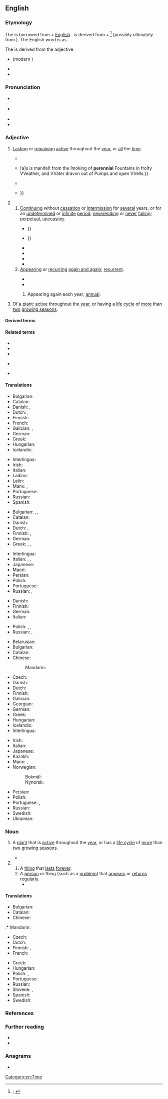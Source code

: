 ==English==
{{was wotd|2022|May|18}}

===Etymology===
{{root|en|ine-pro|*per-|id=fare|*h₂et-}}
The {{glossary|adjective}} is borrowed from {{bor|en|la|perennis|t=lasting through the whole year or for several years, perennial; continual, everlasting, perpetual}} + [[w:English language|English]] {{m|en|-al|pos={{glossary|suffix}} meaning ‘of or pertaining to’ forming adjectives}}. {{m|la||Perennis}} is derived from {{m|la|per-|t=completive or intensifying {{glossary|prefix}} with the sense of doing something all the way through or entirely}} + {{m|la|annus|t=year; season, time}}<ref>{{R:OED Online|pos=adj.'' and ''n|id=140686|date=March 2022|nodot=1}}; {{R:Lexico|pos=adj.'' and ''n}}</ref> (possibly ultimately from {{der|en|ine-pro|*h₂et-|t=to go}}). The English word is {{glossary|surface analysis|analysable}} as {{confix|en|per|ennial}}.

The {{glossary|noun}} is derived from the adjective.

{{rel-top|cognates}}
* {{cog|frm|pérenne}} (modern {{cog|fr|pérenne|t=lasting through the whole year, perennial}})
* {{cog|it|perenne|t=lasting for a long time}}
* {{cog|es|perenne|t=eternal; permanent; a perennial plant}}
{{rel-bottom}}

===Pronunciation===
* {{a|RP}} {{IPA|en|/pəˈɹɛn.ɪ.əl/}}
* {{a|GA}} {{IPA|en|/pəˈɹɛn.j(ə)l/|/pəˈɹɛn.i.əl/}}
* {{audio|en|En-us-perennial.ogg|Audio (GA)}}
* {{hyphenation|en|per|en|ni|al}}

===Adjective===
{{en-adj|-}}

# [[last#Verb|Lasting]] or [[remain|remaining]] [[active#Adjective|active]] throughout the [[year]], or [[all#Determiner|all]] the [[time#Noun|time]].
#: {{synonyms|en|q1=archaic or obsolete|perennal}}
#: {{coi|en|a '''perennial''' stream}}
#* {{RQ:Evelyn Diary|volume=I|entrydate=27 February 1644|page=43|passage=[W]hat is most admirable is the vast enclosure, and variety of ground, in y{{sup|e}} large garden, containing vineyards, cornefields, meadows, groves (whereof one is of '''perennial''' greens), and walkes of vast lengthes, so accurately kept and cultivated, that nothing can be more agreeable.}}
#* {{RQ:Derham Physico-Theology|chapter=The Distribution of the Earth and Waters|section=footnote 3|pages=49–50|pageref=50|passage=And there is ſuch a thing as ''Subterraneous Heat'', {{...}} [a]s is manifeſt from the ſmoking of '''perennial''' Fountains in froſty VVeather, and VVater dravvn out of Pumps and open VVells.}}
#* {{RQ:Thoreau Walden|chapter=The Ponds|page=191|passage=It [the pond] is a clear and deep green well, half a mile long and a mile and three quarters in circumference, and contains about sixty-one and a half acres; a '''perennial''' spring in the midst of pine and oak woods, without any visible inlet or outlet except by the clouds and evaporation.}}
#* {{RQ:Melville Clarel|edition=1st|volume=II|canto=I|cantoname=In the Mountain|page=306|passage=That desert's age the gorge may prove, / Piercing profound the mountain bare; / Yet hardly churned out in the groove / By a '''perennial''' wear and tear / Of floods; nay, dry it shows within; / But twice a year the waters flow, / Nor then in tide, but dribbling thin: {{...}}}}
# {{lb|en|figuratively}}
## [[continue#Verb|Continuing]] without [[cessation]] or [[intermission]] for [[several#Determiner|several]] years, or for an [[undetermined#Adjective|undetermined]] or [[infinite#Adjective|infinite]] [[period#Noun|period]]; [[neverending]] or [[never#Adverb|never]] [[fail#Verb|failing]]; [[perpetual#Adjective|perpetual]], [[unceasing]].
##: {{synonyms|en|continual|enduring|everlasting|permanent|timeless|Thesaurus:eternal}}
##: {{ux|en|His artwork has a '''perennial''' beauty.}}
##* {{RQ:Dryden Metamorphoses|book=XV|section=The Deification of [[w:Julius Caesar|Julius Cæsar]]|page=545|passage=There, on '''perennial''' Adamant deſign'd, / The various Fortunes of your Race you'll find: {{...}}}}
##* {{RQ:Johnson Rambler|issue=72|date=24 November 1750|page=155|passage=Good humour may be defined ''a habit of being pleaſed'', a conſtant and '''perennial''' ſoftneſs of manner, eaſineſs of approach, and ſuavity of diſpoſition; {{...}}}}
##* {{RQ:Burke Revolution in France|page=232|passage=The '''perennial''' exiſtence of bodies corporate and their fortunes, are things particularly ſuited to a man who has long views; who meditates deſigns that require time in faſhioning; and which propoſe duration when they are accompliſhed.}}
##* {{RQ:Carlyle Chartism|chapter=Finest Peasantry in the World|page=25|passage=Has Ireland been governed in a 'wise and loving' manner? A government and guidance of white European men which has issued in '''perennial''' hunger of potatoes to the third man extant,—ought to drop a veil over its fact, and walk out of court under conduct of proper officers; saying no word; expecting now of a surety sentence either to change or die.}}
##* {{RQ:Dickens Our Mutual Friend|volume=I|chapter=A Marriage Contract|page=90|passage=She has a large gold eye-glass, has Lady Tippins, to survey the proceedings with. If she had one in each eye, it might keep that other drooping lid up, and look more uniform. But '''perennial''' youth is in her artificial flowers, and her list of lovers is full.}}
##* {{quote-book|en|author=John Boyle O’Reilly|authorlink=John Boyle O'Reilly|chapter=The Three Queens|title=In Bohemia|location=Boston, Mass.|publisher=The Pilot Publishing Co.{{nb...|597 Washington Street.}}|year=1882|year_published=1886|section=stanza 2|page=77|pageurl=https://books.google.com/books?id=EWY1AAAAMAAJ&pg=PA77|oclc=1079232343|passage=Her name was {{smallcaps|Liberty}}! Earth lay before her, / And throbbed unconscious fealty and truth; / Morning and night men hastened to adore her, / And from her eyes Peace drew '''perennial''' youth.}}
## [[appear|Appearing]] or [[recur]]ring [[again and again]]; [[recurrent]].
##: {{synonyms|en|repetitious|Thesaurus:repetitive}}
##: {{coi|en|a '''perennial''' candidate in elections}}
##: {{ux|en|Change is a '''perennial''' theme in politics.}}
##* {{quote-book|en|author=“Free-lance” [pseudonym; J. T. Denny]|chapter=Ludgate Hill only Rises about Four Feet in Every Hundred—Societies—the Bearing Rein only Required on Cripples|title=Horses and Roads: Or How to Keep a Horse Sound on His Legs{{nb...|By Free-lance: Being a Series of Papers Republished from The Farm Journal}}|edition=3rd|location=London|publisher=[[w:Longman|Longmans, Green, and Co.]]|year=1881|page=129|pageurl=https://books.google.com/books?id=_dVGAAAAMAAJ&pg=PA129|oclc=1117149338|passage=Ludgate Hill is not Moirosi’s Mountain, but, after all, is only a gentle ascent of about half an inch in the foot, over a length of about two hundred yards, up which unshod omnibus horses would trot with a full load in any weather. Yet there it must remain, a chief thoroughfare in the heart of London, a '''perennial''' cause of complaint, and of fear, disgust, and injury to man and horse.}}
##* {{quote-book|en|author=Annie Besant|authorlink=Annie Besant|title=Life, Death, and Immortality|location=London|publisher=[[w:The Freethought Publishing Company|Freethought Publishing Company]],{{nb...|63, Fleet Street, E.C.}}|year=1886|page=3|pageurl=https://books.google.com/books?id=8ZYwAQAAMAAJ&pg=RA4-PA3|oclc=79181382|passage=Of all the questions which, throughout the centuries, have escaped from the lips of man, there is none which has been asked with such persistence, none which has possessed interest more '''perennial''', than "Whence do I come? Whither shall I go?" Man's origin, man's hereafter, have ever been of intensest interest to man.}}
### {{lb|en|rare}} Appearing again each year; [[annual#Adjective|annual]].
# {{lb|en|botany}} Of a [[plant#Noun|plant]]: [[active#Noun|active]] throughout the [[year]], or having a [[life cycle]] of [[more#Determiner|more]] than [[two#Numeral|two]] [[growing season]]s.
#: {{coordinate terms|en|annual|biennial}}

====Derived terms====
{{col3|en
|perennialism
|perennialist
|perenniality
|perennialization
|perennialize
|perennially
|perennial philosophy
|perenniation
}}

====Related terms====
* {{l|en|perennate}}
* {{l|en|perennating|pos=adjective}}
* {{l|en|perennation}}
* {{l|en|perennious}} {{qualifier|archaic or literary}}
* {{l|en|perennity}}

====Translations====
{{trans-top|lasting or remaining active throughout the year, or all the time}}
* Bulgarian: {{t|bg|целогодишен}}
* Catalan: {{t|ca|perenne}}
* Danish: {{t+|da|evig}}, {{t|da|helårlig}}
* Dutch: {{t+|nl|eeuwig}}, {{t|nl|gansjarig}}
* Finnish: {{t|fi|ympärivuotinen}}
* French: {{t+|fr|pérenne}}
* Galician: {{t|gl|pernal}}, {{t+|gl|perenne}}
* German: {{t+|de|ganzjährig}}
* Greek: {{t+|el|αέναος|m}}
* Hungarian: {{t+|hu|állandó}}
* Icelandic: {{t+|is|fjölær|m}}
{{trans-mid}}
* Interlingua: {{t|ia|perenne}}
* Irish: {{t|ga|ilbhliantúil}}
* Italian: {{t+|it|perenne}}
* Ladino: {{t|lad|siemprebive}}
* Latin: {{t|la|perennis}}
* Manx: {{t|gv|yl-vleeantagh}}, {{t|gv|yl-vleinoil}}
* Portuguese: {{t+|pt|perene}}
* Russian: {{t+|ru|круглогоди́чный}}
* Spanish: {{t+|es|perenne}}
{{trans-bottom}}

{{trans-top-also|continuing without cessation or intermission for several years, or for an undetermined or infinite period|perpetual|unceasing}}
* Bulgarian: {{t+|bg|непрекъснат}}, {{t+|bg|траен}}, {{t+|bg|вечен}}
* Catalan: {{t|ca|perenne}}
* Danish: {{t+|da|evig}}
* Dutch: {{t+|nl|eeuwig}}, {{t+|nl|voortdurend}}
* Finnish: {{t+|fi|ajaton}}, {{t+|fi|jatkuva}}
* German: {{t+|de|dauerhaft}}
* Greek: {{t+|el|αέναος|m}}, {{t+|el|αιώνιος|m}}, {{t+|el|διηνεκής|m|f}}
{{trans-mid}}
* Interlingua: {{t|ia|perenne}}
* Italian: {{t+|it|perenne}}, {{t+|it|eterno}}, {{t+|it|perpetuo}}
* Japanese: {{t+|ja|永続|tr=えいぞくする, eizoku suru|alt=永続する}}
* Maori: {{t|mi|tautini}}
* Persian: {{t+|fa|جاوید|tr=jâvid}}
* Polish: {{t+|pl|odwieczny|m}}
* Portuguese: {{t+|pt|perene}}
* Russian: {{t+|ru|постоя́нный}}, {{t+|ru|ве́чный}}
{{trans-bottom}}

{{trans-top-also|appearing or recurring again and again|recurrent}}
* Danish: {{t|da|tilbagevendende}}
* Finnish: {{t+|fi|toistuva}}
* German: {{t+|de|wiederkehrend}}
* Italian: {{t+|it|ricorrente}}
{{trans-mid}}
* Polish: {{t+|pl|częsty}}, {{t|pl|powracający}}, {{t|pl|powtarzający się|m}}
* Russian: {{t+|ru|повторя́ющийся}}, {{t+|ru|возвраща́ющийся}}
{{trans-bottom}}

{{trans-see|appearing again each year|annual}}

{{trans-top|of a plant: active throughout the year, or having a life cycle of more than two growing seasons}}
* Belarusian: {{t|be|шматгадо́вы}}
* Bulgarian: {{t+|bg|многогоди́шен}}
* Catalan: {{t|ca|perenne}}
* Chinese:
*: Mandarin: {{t+|cmn|多年生|tr=duōniánshēng}}
* Czech: {{t+|cs|trvalka|f}}
* Danish: {{t|da|flerårig}}
* Dutch: {{t+|nl|meerjarig}}
* Finnish: {{t+|fi|monivuotinen}}
* Galician: {{t+|gl|perenne}}
* Georgian: {{t|ka|მრავალწლოვანი}}
* German: {{t+|de|mehrjährig}}
* Greek: {{t+|el|πολυετής}}
* Hungarian: {{t+|hu|évelő}}
* Icelandic: {{t+|is|fjölær|m}}
* Interlingua: {{t|ia|perenne}}
{{trans-mid}}
* Irish: {{t|ga|ilbhliantúil}}
* Italian: {{t+|it|perenne}}
* Japanese: {{t|ja|多年生|alt=多年生の|tr=たねんせいの, tanensei no}}
* Kazakh: {{t|kk|көпжылдық}}
* Manx: {{t|gv|yl-vleeantagh}}, {{t|gv|yl-vleinoil}}
* Norwegian:
*: Bokmål: {{t|nb|flerårig}}
*: Nynorsk: {{t|nn|fleirårig}}
* Persian: {{t+|fa|چندساله|tr=čand-sâle}}
* Polish: {{t+|pl|wieloletni|m}}
* Portuguese: {{t+|pt|perene}}, {{t+|pt|vivaz}}
* Russian: {{t+|ru|многоле́тний}}
* Swedish: {{t+|sv|flerårig}}
* Ukrainian: {{t+|uk|багаторі́чний}}
{{trans-bottom}}

===Noun===
{{en-noun}}

# {{lb|en|botany}} A [[plant#Noun|plant]] that is [[active#Noun|active]] throughout the [[year]], or has a [[life cycle]] of [[more#Determiner|more]] than [[two#Numeral|two]] [[growing season]]s.
#: {{cot|en|annual|biennial|evergreen}}
#* {{quote-journal|en|author=Robert F[iske] Griggs|authorlink=Robert Fiske Griggs|title=[[s:National Geographic Magazine/Volume 31/Number 1/The Valley of Ten Thousand Smokes|The Valley of Ten Thousand Smokes]]|magazine={{w|National Geographic}}|location=Washington, D.C.|publisher={{w|National Geographic Society}}{{nb...|Hubbard Memorial Hall}}|month=January|year=1917|volume=XXXI|issue=1|issn=0027-9358|oclc=1049714034|passage=One would have supposed from the appearance of the country at the end of the first season after the eruption that practically all plants except the trees and bushes had been destroyed, and that revegetation must be due to new seedlings started on the ash. Such, however, is not the case. Excavation of the root systems of the new plants shows that they are old '''perennials''' which have come through the ash from the old soil.}}
# {{lb|en|by extension}}
## A [[thing]] that [[last#Verb|lasts]] [[forever#Adverb|forever]].
## A [[person#Noun|person]] or thing (such as a [[problem#Noun|problem]]) that [[appear]]s or [[return#Verb|returns]] [[regularly]].
##* {{quote-web|en|author=Sterling Whitaker|title=Hottest Country Tours to See in Summer 2019|work=Taste of Country|archiveurl=https://web.archive.org/web/20210531072725/https://tasteofcountry.com/hottest-country-tours-summer-2019/|archivedate=31 May 2021|date=21 June 2019|passage=Some of the stars on our list are '''perennials''' who fill huge venues year after year after year, but there's also a returning superstar on our list of the hottest summer tours of 2019.}}

====Translations====
{{trans-top|plant active throughout the year, or has a life cycle of more than two growing seasons}}
* Bulgarian: {{t|bg|многогодишно растение}}
* Catalan: {{t|ca|perennifoli}}
* Chinese:
:* Mandarin: {{t+|cmn|多年生|tr=duōniánshēng}}
* Czech: {{t+|cs|trvalka|f}}
* Dutch: {{t|nl|[[meerjarig|meerjarige]] [[plant]]|f}}
* Finnish: {{t+|fi|perenna}}, {{t|fi|[[monivuotinen]] [[kasvi]]}}
* French: {{t+|fr|vivace|m|f}}
{{trans-mid}}
* Greek: {{t+|el|πολυετές|n}}
* Hungarian: {{t+|hu|évelő}}
* Polish: {{t+|pl|bylina|f}}, {{t|pl|[[roślina]] [[wieloletnia]]|f}}
* Portuguese: {{t|pt|[[planta]] [[perene]]|f}}
* Russian: {{t|ru|[[многолетнее]] [[расте́ние]]|n}}
* Slovene: {{t|sl|trajnica}}, {{t|sl|večletna rastlina}}
* Spanish: {{t+|es|[[planta]] [[perenne]]|f}}
* Swedish: {{t+|sv|perenn}}
{{trans-bottom}}

{{trans-top|thing that lasts forever}}
{{trans-mid}}
{{trans-bottom}}

{{trans-top|person or thing that appears or returns regularly}}
{{trans-mid}}
{{trans-bottom}}

===References===
<references/>

===Further reading===
* {{pedia|perennial plant}}
* {{pedia|perennial (disambiguation)}}

===Anagrams===
* {{anagrams|en|a=aeeilnnpr|-prenaline}}

[[Category:en:Time]]